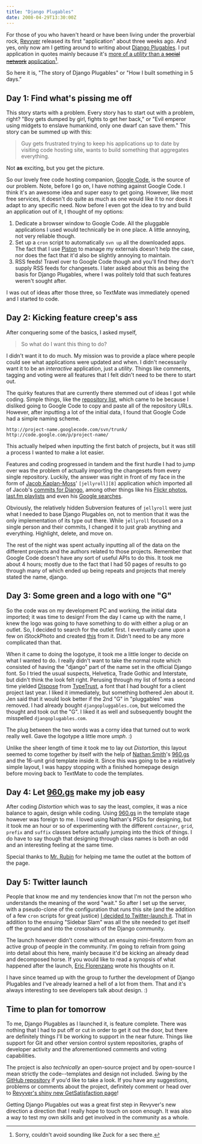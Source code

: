 ```yaml
---
title: "Django Plugables"
date: 2008-04-29T13:30:00Z
---
```


For those of you who haven't heard or have been living under the proverbial rock, [Revyver][1] released its first "application" about three weeks ago. And yes, only now am I getting around to writing about [Django Plugables][2]. I put application in quotes mainly because it's [more of a *utility* than a <del>social network</del>][3] <ins>application</ins>[^1].

So here it is, "The story of Django Plugables" or "How I built something in 5 days."

## **Day 1**: Find what's pissing me off

This story starts with a problem. Every story has to start out with a problem, right? "Boy gets dumped by girl, fights to get her back," or "Evil emperor using midgets to enslave humankind, only one dwarf can save them." This story can be summed up with this:

> Guy gets frustrated trying to keep his applications up to date by visiting code hosting site, wants to build something that aggregates everything.

Not **as** exciting, but you get the picture.

So our lovely free code hosting companion, [Google Code][4], is the source of our problem. Note, before I go on, I have nothing against Google Code. I think it's an awesome idea and super easy to get going. However, like most free services, it doesn't do quite as much as one would like it to nor does it adapt to any specific need. Now before I even got the idea to try and build an application out of it, I thought of my options:

1. Dedicate a browser window to Google Code. All the pluggable applications I used would technically be in one place. A little annoying, not very reliable though.
2. Set up a `cron` script to automatically `svn up` all the downloaded apps. The fact that I use [Piston][5] to manage my externals doesn't help the case, nor does the fact that it'd also be slightly annoying to maintain.
3. RSS feeds! Travel over to Google Code though and you'll find they don't supply RSS feeds for changesets. I later asked about this as being the basis for Django Plugables, where I was politely told that such features weren't sought after.

I was out of ideas after those three, so TextMate was immediately opened and I started to code.

## **Day 2**: Kicking feature creep's ass

After conquering some of the basics, I asked myself,

> So what do I want this thing to do?

I didn't want it to do much. My mission was to provide a place where people could see what applications were updated and when. I didn't necessarily want it to be an *interactive* application, just a *utility*. Things like comments, tagging and voting were all features that I felt didn't need to be there to start out.

The quirky features that are currently there stemmed out of ideas I got while coding. Simple things, like the [repository list][6], which came to be because I disliked going to Google Code to copy and paste all of the repository URLs. However, after inputting a lot of the initial data, I found that Google Code had a simple naming scheme.

    http://project-name.googlecode.com/svn/trunk/
    http://code.google.com/p/project-name/

This actually helped when inputting the first batch of projects, but it was still a process I wanted to make a lot easier.

Features and coding progressed in tandem and the first hurdle I had to jump over was the problem of actually importing the changesets from every single repository. Luckily, the answer was right in front of my face in the form of [Jacob Kaplan-Moss][7]' `[jellyroll][8]` application which imported all of Jacob's [commits for Django][9], among other things like his [Flickr photos][10], [last.fm playlists][7] and even his [Google searches][11].

Obviously, the relatively hidden Subversion features of `jellyroll` were just what I needed to base Django Plugables on, not to mention that it was the only implementation of its type out there. While `jellyroll` focused on a single person and their commits, I changed it to just grab anything and everything. Highlight, delete, and move on.

The rest of the night was spent actually inputting all of the data on the different projects and the authors related to those projects. Remember that Google Code doesn't have any sort of useful APIs to do this. It took me about 4 hours; mostly due to the fact that I had 50 pages of results to go through many of which ended up being repeats and projects that merely stated the name, django.

## **Day 3**: Some green and a logo with one "G"

So the code was on my development PC and working, the initial data imported; it was time to design! From the day I came up with the name, I knew the logo was going to have something to do with either a plug or an outlet. So, I decided to search for the outlet first. I eventually came upon a few on iStockPhoto and created [this][12] from it. Didn't need to be any more complicated than that.

When it came to doing the logotype, it took me a little longer to decide on what I wanted to do. I really didn't want to take the normal route which consisted of having the "django" part of the name set in the official Django font. So I tried the usual suspects, Helvetica, Trade Gothic and Interstate, but didn't think the look felt right. Perusing through my list of fonts a second time yielded [Dispose][13] from [TypeTrust][14], a font that I had bought for a client project last year. I liked it immediately, but something bothered Jen about it. Jen said that it would look better if the 2nd "G" in "pluggables" was removed. I had already bought `djangopluggables.com`, but welcomed the thought and took out the "G". I liked it as well and subsequently bought the misspelled `djangoplugables.com`.

The plug between the two words was a corny idea that turned out to work really well. Gave the logotype a little more *umph*. :)

Unlike the sheer length of time it took me to lay out *Distortion*, this layout seemed to come together by itself with the help of [Nathan Smith][15]'s [960.gs][16] and the 16-unit grid template inside it. Since this was going to be a relatively simple layout, I was happy stopping with a finished homepage design before moving back to TextMate to code the templates.

## **Day 4**: Let [960.gs][17] make my job easy

After coding *Distortion* which was to say the least, complex, it was a nice balance to again, design while coding. Using [960.gs][16] in the template stage however was foreign to me. I loved using Nathan's PSDs for designing, but it took me an hour or so of experimenting with the different `container`, `grid`, `prefix` and `suffix` classes before actually jumping into the thick of things. I do have to say though that designing through class names is both an odd and an interesting feeling at the same time.

Special thanks to [Mr. Rubin][17] for helping me tame the outlet at the bottom of the page.

## **Day 5**: Twitter launch

People that know me and my tendencies know that I'm not the person who understands the meaning of the word "wait." So after I set up the server, with a pseudo-clone of the configuration that runs this site (and the addition of a few `cron` scripts for great justice) [I decided to Twitter-launch it][18]. That in addition to the ensuing "Sidebar Slam" was all the site needed to get itself off the ground and into the crosshairs of the Django community.

The launch however didn't come without an ensuing mini-firestorm from an active group of people in the community. I'm going to refrain from going into detail about this here, mainly because it'd be kicking an already dead and decomposed horse. If you would like to read a synopsis of what happened after the launch, [Eric Florenzano][19] wrote his thoughts on it.

I have since teamed up with the group to further the development of Django Plugables and I've already learned a hell of a lot from them. That and it's always interesting to see developers talk about design. :)

## Time to plan for tomorrow

To me, Django Plugables as I launched it, is feature complete. There was nothing that I had to put off or cut in order to get it out the door, but there are definitely things I'll be working to support in the near future. Things like support for Git and other version control system repositories, graphs of developer activity and the aforementioned comments and voting capabilities.

The project is also *technically* an open-source project and by open-source I mean strictly the code--templates and design not included. Swing by the [GitHub repository][20] if you'd like to take a look. If you have any suggestions, problems or comments about the project, definitely comment or head over to [Revyver's shiny new GetSatisfaction page][21]!

Getting Django Plugables out was a great first step in Revyver's new direction a direction that I really hope to touch on soon enough. It was also a way to test my own skills and get involved in the community as a whole.

[^1]: Sorry, couldn't avoid sounding like Zuck for a sec there.

[1]: http://revyver.com/
[2]: http://djangoplugables.com/
[3]: http://www.google.com/search?q=more%20of%20a%20utility%20than%20a%20social%20network
[4]: http://googlecode.com/
[5]: http://piston.rubyforge.org/
[6]: http://djangoplugables.com/repositories/
[7]: http://www.jacobian.org/
[8]: http://jellyroll.googlecode.com/
[9]: http://www.jacobian.org/coding/
[10]: http://www.jacobian.org/viewing/
[11]: http://www.jacobian.org/searching/
[12]: http://www.flickr.com/photos/avalonstar/2396900204/
[13]: http://www.typetrust.com/fonts/font.php?id=MTA=
[14]: http://www.typetrust.com/
[15]: http://sonspring.com/
[16]: http://960.gs/
[17]: http://superfluousbanter.org/
[18]: http://twitter.com/bryanveloso/statuses/786062959/
[19]: http://eflorenzano.com/blog/post/lessions-learned/
[20]: http://github.com/revyver/django-plugables/tree/master/
[21]: http://getsatisfaction.com/revyver/products/revyver_django_plugables/
